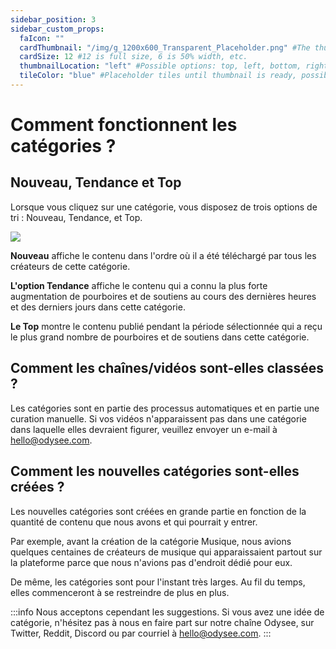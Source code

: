---
sidebar_position: 3
sidebar_custom_props:
  faIcon: ""
  cardThumbnail: "/img/g_1200x600_Transparent_Placeholder.png" #The thumbnail on the category card.
  cardSize: 12 #12 is full size, 6 is 50% width, etc.
  thumbnailLocation: "left" #Possible options: top, left, bottom, right, none
  tileColor: "blue" #Placeholder tiles until thumbnail is ready, possible options: blue, cream, darkpurple, lightpurple, mauve, orange, pink, none
---

# Comment fonctionnent les catégories ?

## Nouveau, Tendance et Top

Lorsque vous cliquez sur une catégorie, vous disposez de trois options de tri : Nouveau, Tendance, et Top.

<Image src="/img/fr/nouveautendance.png" />

**Nouveau** affiche le contenu dans l'ordre où il a été téléchargé par tous les créateurs de cette catégorie.

**L'option Tendance** affiche le contenu qui a connu la plus forte augmentation de pourboires et de soutiens au cours des dernières heures et des derniers jours dans cette catégorie.

**Le Top** montre le contenu publié pendant la période sélectionnée qui a reçu le plus grand nombre de pourboires et de soutiens dans cette catégorie.

## Comment les chaînes/vidéos sont-elles classées ?

Les catégories sont en partie des processus automatiques et en partie une curation manuelle. Si vos vidéos n'apparaissent pas dans une catégorie dans laquelle elles devraient figurer, veuillez envoyer un e-mail à hello@odysee.com.

## Comment les nouvelles catégories sont-elles créées ?

Les nouvelles catégories sont créées en grande partie en fonction de la quantité de contenu que nous avons et qui pourrait y entrer.

Par exemple, avant la création de la catégorie Musique, nous avions quelques centaines de créateurs de musique qui apparaissaient partout sur la plateforme parce que nous n'avions pas d'endroit dédié pour eux.

De même, les catégories sont pour l'instant très larges. Au fil du temps, elles commenceront à se restreindre de plus en plus.

:::info Nous acceptons cependant les suggestions. Si vous avez une idée de catégorie, n'hésitez pas à nous en faire part sur notre chaîne Odysee, sur Twitter, Reddit, Discord ou par courriel à hello@odysee.com.
:::
